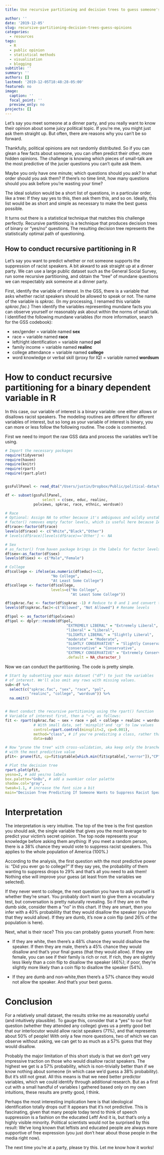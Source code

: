 ```yaml
---
title: Use recursive partitioning and decision trees to guess someone's political opinions (using R with survey data)

author: ''
date: '2019-12-05'
slug: recursive-partitioning-decision-trees-guess-opinions
categories:
  - resources
tags:
  - R
  - public opinion
  - statistical methods
  - visualization
  - blogging
subtitle: ''
summary: ''
authors: []
lastmod: '2019-12-05T18:48:28-05:00'
featured: no
image:
  caption: ''
  focal_point: ''
  preview_only: no
projects: []
---
```



Let's say you meet someone at a dinner party, and you really want to know their opinion about some juicy political topic. If you're me, you might just ask them straight up. But often, there are reasons why you can't be so forward.

Thankfully, political opinions are not randomly distributed. So if you can glean a few facts about someone, you can often predict their other, more hidden opinions. The challenge is knowing which pieces of small-talk are the most predictive of the jucier questions you can't quite ask them.

Maybe you only have one minute; which questions should you ask? In what order should you ask them? If there's no time limit, how many questions should you ask before you're wasting your time?

The ideal solution would be a short list of questions, in a particular order, like a tree: If they say yes to this, then ask them this, and so on. Ideally, this list would be as short and simple as necessary to make the best guess possible. 

It turns out there is a statistical technique that matches this challenge perfectly. Recursive partitioning is a technique that produces decision trees of binary or "yes/no" questions. The resulting decision tree represents the statistically optimal path of questioning.

## How to conduct recursive partitioning in R

Let's say you want to predict whether or not someone supports the suppression of racist speakers. A bit akward to ask straight up at a dinner party. We can use a large public dataset such as the General Social Survey, run some recursive partitioning, and obtain the "tree" of mundane questions we can respectably ask someone at a dinner party.

First, identify the variable of interest. In the GSS, there is a variable that asks whether racist speakers should be allowed to speak or not. The name of the variable is *spkrac.* (In my processing, I renamed this variable *spkrac.fac*.) Then identify the variables representing mundane facts you can observe yourself or reasonably ask about within the norms of small talk. I identified the following mundane variables (for more information, search for the GSS codebook):

- sex/gender = variable named **sex**
- race = variable named **race**
- left/right identification = variable named **pol**
- family income = variable named **realinc**
- college attendance = variable named **college**
- word knowledge or verbal skill (proxy for IQ) = variable named **wordsum**

# How to conduct recursive partitioning for a binary dependent variable in R

In this case, our variable of interest is a binary variable: one either allows or disallows racist speakers. The modeling routines are different for different variables of interest, but so long as your variable of interest is binary, you can more or less follow the following routine. The code is commented.

First we need to import the raw GSS data and process the variables we'll be using.

```r

# Import the necessary packages
require(tidyverse)
require(haven)
require(knitr)
require(rpart)
require(rpart.plot)


gssFullPanel <- read_dta("/Users/justin/Dropbox/Public/political-data/GSS7218_R1.dta")

df <- subset(gssFullPanel,
                 select = c(sex, educ, realinc, 
             polviews, spkrac, race, ethnic, wordsum))

# Race
# Optional: Assign NA to other because it's ambiguous and wildly unstable over time
# factor() removes empty factor levels, which is useful here because IAP = 0
df$race<-factor(df$race)
levels(df$race) <- c("White","Black","Other")
# levels(df$race)[levels(df$race)=='Other'] <- NA

# Sex
# as_factor() from haven package brings in the labels for factor levels
df$sex<-as_factor(df$sex)
levels(df$sex) <- c("Male","Female")

# College
df$college <- ifelse(as.numeric(df$educ)<=12,
                     "No College",
                     "At Least Some College")
df$college <- factor(df$college,
                     levels=c("No College", 
                              "At Least Some College"))

df$spkrac.fac <- factor(df$spkrac -1) # Reduce to 0 and 1 and convert to factor
levels(df$spkrac.fac)<-c("Allowed", "Not Allowed") # Rename levels

df$pol <- as_factor(df$polviews)
df$pol <- dplyr::recode(df$pol,
                            "EXTREMELY LIBERAL" = "Extremely Liberal",
                            "liberal" = "Liberal",
                            "SLIGHTLY LIBERAL" = "Slightly Liberal",
                            "moderate" = "Moderate",
                            "SLGHTLY CONSERVATIVE" = "Slightly Conservative",
                            "conservative" = "Conservative",
                            "EXTRMLY CONSERVATIVE" = "Extremely Conservative",
                            .default = NA_character_)

```

Now we can conduct the partitioning. The code is pretty simple.

```r

# Start by subsetting your main dataset ("df") to just the variables
# of interest. We'll also omit any rows with missing values.
sub<-df %>%
  select(c("spkrac.fac", "sex", "race", "pol",
           "realinc", "college", "wordsum")) %>%
  na.omit()


# Next conduct the recursive partitioning using the rpart() function
# Variable of interest first, then a "~", as follows:
fit <- rpart(spkrac.fac ~ sex + race + pol + college + realinc + wordsum,
             # With small data, set 'minsplit'and 'cp' to low values
             control=rpart.control(minsplit=2, cp=0.001),
             method="class", # if you're predicting a class, rather than a number
             data=sub)

# Now "prune the tree" with cross-validation, aka keep only the branches
# with the most predictive value
pfit<- prune(fit, cp=fit$cptable[which.min(fit$cptable[,"xerror"]),"CP"])

# Plot the decision tree
rpart.plot(pfit,
yesno=2, # add yes/no labels
box.palette="GnBu", # add a swankier color palette
shadow.col="gray",
tweak=1.1, # increase the font size a bit
main="Decision Tree Predicting If Someone Wants to Suppress Racist Speakers")

```

# Interpretation

The interpretation is very intuitive. The top of the tree is the first question you should ask, the single variable that gives you the most leverage to predict your victim's secret opinion. The top node represents your knowledge before asking them anything: If you meet a random person, there is a 38% chance they would vote to suppress racist speakers. This applies to the whole population of America (100%.)

According to the analysis, the first question with the most predictive power is: "Did you ever go to college?" If they say yes, the probability of them wanting to suppress drops to 29% and that's all you need to ask them! Nothing else will improve your guess (at least from the variables we selected).

If they never went to college, the next question you have to ask yourself is whether they're smart. You probably don't want to give them a vocabulary test, but conversation is pretty naturally revealing. So if they are on the dumb side, consider them a "no" in this chart. If they are smart, then you infer with a 40% probablility that they would disallow the speaker (you infer that they would allow). If they are dumb, it's now a coin flip (and 26% of the population is here).

Next, what is their race? This you can probably guess yourself. From here:

- If they are white, then there's a 48% chance they would disallow the speaker. If then they are male, there's a 45% chance they would disallow and that's your final guess (that they would allow). If they are female, you can see if their family is rich or not. If rich, they are slightly less likely than a coin flip to disallow the speaker (46%); if poor, they're slightly more likely than a coin flip to disallow the speaker (54%).

- If they are dumb and non-white,then there's a 57% chance they would not allow the speaker. And that's your best guess.

# Conclusion

For a relatively small dataset, the results strike me as reasonably useful (and intuitively plausible). To gauge this, consider that a "yes" to our first question (whether they attended any college) gives us a pretty good bet that our interlocutor would allow racist speakers (71%), and that represents about 50% of people! With only a few more questions, two of which we can observe without asking, we can get to as much as a 57% guess that they would disallow.

Probably the major limitation of this short study is that we don't get very impressive traction on those who would disallow racist speakers. The highest we get is a 57% probability, which is non-trivially better than if we know nothing about someone (in which case we'd guess a 38% probability). But it's still not great. All this means is that we need better predictor variables, which we could identify through additional research. But as a first cut with a small handful of variables I gathered based only on my own intuitions, these results are pretty good, I think.

Perhaps the most interesting implication here is that ideological identification totally drops out! It appears that it's not predictive. This is fascinating, given that many people today tend to think of speech suppression is a fashion on the educated Left! And it is, but that's only a highly visible minority. Political scientists would not be surprised by this result: We've long known that leftists and educated people are always more supportive of free expression (you just don't hear about those people in the media right now).

The next time you're at a party, please try this. Let me know how it works!


